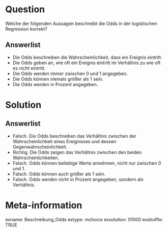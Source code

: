 Question
========
Welche der folgenden Aussagen beschreibt die Odds in der logistischen Regression korrekt?

Answerlist
----------
* Die Odds beschreiben die Wahrscheinlichkeit, dass ein Ereignis eintritt.
* Die Odds geben an, wie oft ein Ereignis eintritt im Verhältnis zu wie oft es nicht eintritt.
* Die Odds werden immer zwischen 0 und 1 angegeben.
* Die Odds können niemals größer als 1 sein.
* Die Odds werden in Prozent angegeben.

Solution
========
Answerlist
----------
* Falsch. Die Odds beschreiben das Verhältnis zwischen der Wahrscheinlichkeit eines Ereignisses und dessen Gegenwahrscheinlichkeit.
* Richtig. Die Odds zeigen das Verhältnis zwischen den beiden Wahrscheinlichkeiten.
* Falsch. Odds können beliebige Werte annehmen, nicht nur zwischen 0 und 1.
* Falsch. Odds können auch größer als 1 sein.
* Falsch. Odds werden nicht in Prozent angegeben, sondern als Verhältnis.

Meta-information
================
exname: Beschreibung_Odds
extype: mchoice 
exsolution: 01000
exshuffle: TRUE
